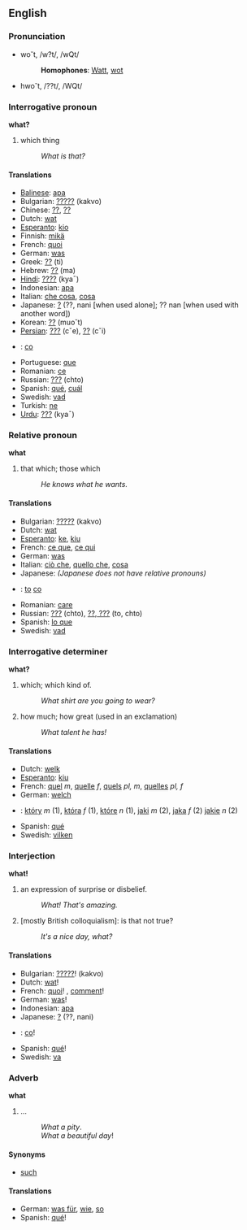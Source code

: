 ==English==
===Pronunciation===
*wo˘t, /w?t/, /wQt/
*:'''Homophones''': [[Watt]], [[wot]]
*hwo˘t, /??t/, /WQt/

===Interrogative pronoun===
'''what?'''

#which thing
#:''What is that?''

====Translations====
*[[Balinese]]: [[apa]]
*Bulgarian: [[?????]] (kakvo)
*Chinese: [[??]], [[??]]
*Dutch: [[wat]]
*[[Esperanto]]: [[kio]]
*Finnish: [[mikä]]
*French: [[quoi]]
*German: [[was]]
*Greek: [[??]] (ti)
*Hebrew: [[??]] (ma)
*[[Hindi]]: [[????]] (kya¯) 
*Indonesian: [[apa]]
*Italian: [[che cosa]], [[cosa]]
*Japanese: [[?]] (??, nani [when used alone]; ?? nan [when used with another word])
*Korean: [[??]] (muo˘t)
*[[Persian]]: [[???]] (cˇe), [[??]] (cˇi)
*{{pl}}: [[co]]
*Portuguese: [[que]]
*Romanian: [[ce]]
*Russian: [[???]] (chto)
*Spanish: [[qué]], [[cuál]]
*Swedish: [[vad]]
*Turkish: [[ne]]
*[[Urdu]]: [[???]] (kya¯)

===Relative pronoun===
'''what'''

#that which; those which
#:''He knows what he wants.'' 

====Translations====
*Bulgarian: [[?????]] (kakvo)
*Dutch: [[wat]]
*[[Esperanto]]: [[ke]], [[kiu]]
*French: [[ce que]], [[ce qui]]
*German: [[was]]
*Italian: [[ciò che]], [[quello che]], [[cosa]]
*Japanese: ''(Japanese does not have relative pronouns)''
*{{pl}}: [[to]] [[co]]
*Romanian: [[care]]
*Russian: [[???]] (chto), [[??, ???]] (to, chto)
*Spanish: [[lo que]]
*Swedish: [[vad]]

===Interrogative determiner===
'''what?'''

#which; which kind of.
#:''What shirt are you going to wear?''
#how much; how great (used in an exclamation)
#:''What talent he has!''

====Translations====
*Dutch: [[welk]]
*[[Esperanto]]: [[kiu]]
*French: [[quel]] ''m'', [[quelle]] ''f'', [[quels]] ''pl, m'', [[quelles]] ''pl, f''
*German: [[welch]]
*{{pl}}: [[który]] ''m'' (1), [[która]] ''f'' (1), [[które]] ''n'' (1), [[jaki]] ''m'' (2), [[jaka]] ''f'' (2) [[jakie]] ''n'' (2)
*Spanish: [[qué]]
*Swedish: [[vilken]]

===Interjection===
'''what!'''

#an expression of surprise or disbelief.
#:''What! That's amazing.''
#[mostly British colloquialism]: is that not true?
#:''It's a nice day, what?''

====Translations====
*Bulgarian: [[?????]]! (kakvo)
*Dutch: [[wat]]!
*French: [[quoi]]! , [[comment]]!
*German: [[was]]!
*Indonesian: [[apa]]
*Japanese: [[?]] (??, nani)
*{{pl}}: [[co]]!
*Spanish: [[qué]]!
*Swedish: [[va]]

===Adverb===<!-- pretty sure it's an adverb -->
'''what'''

#...<!-- need def -->
#:''What a pity''.
#:''What a beautiful day''!

====Synonyms====
*[[such]]

====Translations====
*German: [[was für]], [[wie]], [[so]]
*Spanish: [[qué]]!